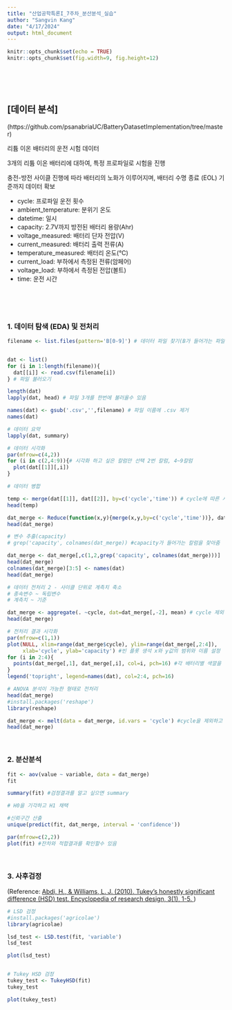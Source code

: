 ```yaml
---
title: "산업공학특론I_7주차_분산분석_실습"
author: "Sangvin Kang"
date: "4/17/2024"
output: html_document
---
```


```r
knitr::opts_chunk$set(echo = TRUE)
knitr::opts_chunk$set(fig.width=9, fig.height=12)
```

<br>
<br>
<br>

## [데이터 분석]

(https://github.com/psanabriaUC/BatteryDatasetImplementation/tree/master)

리튬 이온 배터리의 운전 시험 데이터

3개의 리튬 이온 배터리에 대하여, 특정 프로파일로 시험을 진행

충전-방전 사이클 진행에 따라 배터리의 노화가 이루어지며, 배터리 수명 종료 (EOL) 기준까지 데이터 확보

* cycle: 프로파일 운전 횟수
* ambient_temperature: 분위기 온도
* datetime: 일시
* capacity: 2.7V까지 방전된 배터리 용량(Ahr)
* voltage_measured: 배터리 단자 전압(V)
* current_measured: 배터리 출력 전류(A)
* temperature_measured: 배터리 온도(℃)
* current_load: 부하에서 측정된 전류(암페어)
* voltage_load: 부하에서 측정된 전압(볼트)
* time: 운전 시간

<br>
<br>
<br>

### 1. 데이터 탐색 (EDA) 및 전처리
```r

filename <- list.files(pattern='B[0-9]') # 데이터 파일 찾기(B가 들어가는 파일) 


dat <- list()
for (i in 1:length(filename)){
  dat[[i]] <- read.csv(filename[i])
} # 파일 불러오기

length(dat)
lapply(dat, head) # 파일 3개를 한번에 불러올수 있음

names(dat) <- gsub('.csv','',filename) # 파일 이름에 .csv 제거
names(dat)

# 데이터 요약
lapply(dat, summary)

# 데이터 시각화
par(mfrow=c(4,2))
for (i in c(2,4:9)){# 시각화 하고 싶은 칼럼만 선택 2번 칼럼, 4~9칼럼
  plot(dat[[1]][,i])
}

# 데이터 병합

temp <- merge(dat[[1]], dat[[2]], by=c('cycle','time')) # cycle에 따른 시간을 기준으로 데이터를 합쳐줌
head(temp)

dat_merge <- Reduce(function(x,y){merge(x,y,by=c('cycle','time'))}, dat) # 위에서 한것을 그대로 한것
head(dat_merge)

# 변수 추출(capacity)
# grep('capacity', colnames(dat_merge)) #capacity가 들어가는 칼럼을 찾아줌

dat_merge <- dat_merge[,c(1,2,grep('capacity', colnames(dat_merge)))]
head(dat_merge)
colnames(dat_merge)[3:5] <- names(dat)
head(dat_merge)

# 데이터 전처리 2 - 사이클 단위로 계측치 축소
# 종속변수 ~ 독립변수
# 계측치 ~ 기준

dat_merge <- aggregate(. ~cycle, dat=dat_merge[,-2], mean) # cycle 제외하고 
head(dat_merge)

# 전처리 결과 시각화
par(mfrow=c(1,1))
plot(NULL, xlim=range(dat_merge$cycle), ylim=range(dat_merge[,2:4]),
     xlab='cycle', ylab='capacity') #빈 플롯 생석 x와 y값의 범위와 이름 설정
for (i in 2:4){
  points(dat_merge[,1], dat_merge[,i], col=i, pch=16) #각 배터리별 색깔을 구분
}
legend('topright', legend=names(dat), col=2:4, pch=16)

# ANOVA 분석이 가능한 형태로 전처리
head(dat_merge)
#install.packages('reshape')
library(reshape)

dat_merge <- melt(data = dat_merge, id.vars = 'cycle') #cycle을 제외하고 일렬로 작성해주는 함수
head(dat_merge)

```

<br>

### 2. 분산분석
```r

fit <- aov(value ~ variable, data = dat_merge)
fit

summary(fit) #검정결과를 알고 싶으면 summary

# H0을 기각하고 H1 채택

#신뢰구간 산출
unique(predict(fit, dat_merge, interval = 'confidence'))

par(mfrow=c(2,2))
plot(fit) #잔차와 적합결과를 확인할수 있음

```

<br>

### 3. 사후검정

(Reference: <a href="https://d1wqtxts1xzle7.cloudfront.net/71815004/abdi-HSD2010-pretty-libre.pdf?1633663014=&response-content-disposition=inline%3B+filename%3DTukeys_Honestly_Signiflcant_Difierence_H.pdf&Expires=1712988568&Signature=Nyf6xCVSgBknn2yDmEqL7XTvlu~jYNlMYpcO6c51wwhrD9iQeL6oeoxwbu-LTA~Fa90eMv8mIaE~yX7Mq2aSUOs7Rw83RP2TuXy12E0kcl8bKkQIphIOiy5BIA85N8a~NviRgroK~aDxFxV18BxIlNEJ1ip6Ptm-F9JMFJIgYlwL-sWO6Cq-ARaz2vmO2Og66H4XvaFbUe3sYGW~E7Cudt5SKsXcZV0hZPCaxDWI65Kb-zlc9ZV6YZ0zSss0lc-T--CveIq80HY1NtgeUc9umys7utoC5XGNQi1kIoWy6UMp9XHiVpwxAyEGDQy-lakcz3RF0OjzbpSfvWdeVuz17w__&Key-Pair-Id=APKAJLOHF5GGSLRBV4ZA"> Abdi, H., & Williams, L. J. (2010). Tukey’s honestly significant difference (HSD) test. Encyclopedia of research design, 3(1), 1-5. </a>)

```r

# LSD 검정
#install.packages('agricolae')
library(agricolae)

lsd_test <- LSD.test(fit, 'variable')
lsd_test

plot(lsd_test)


# Tukey HSD 검정
tukey_test <- TukeyHSD(fit)
tukey_test

plot(tukey_test)


```